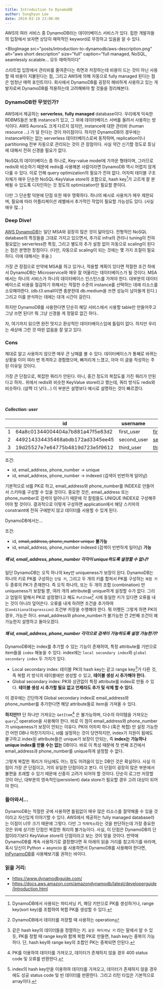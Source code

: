 ```yaml
---
title: Introduction to DynamoDB
author: Sunghyun Lee
date: 2019-03-18 23:00:00
---
```




AWS의 여러 서비스 중 DynamoDB라는 데이터베이스 서비스가 있다. 힙한 개발자들의 입장에서 보자면 상당히 매력적인 keyword로 무장하고 있음을 알 수 있다.

<BlogImage 
    src="posts/introduction-to-dynamodb/aws-description.png" 
    alt="aws short description" 
    size="full" 
    caption="full managed, NoSQL, seamlessly scalable... 모두 매력적이다"
></BlogImage>

스타트업 입장에서 관리비를 줄여준다는 측면과 저장하는데 비용이 드는 것이 아닌 사용할 때 비용이 지불된다는 점, 그리고 AWS에 의해 자동으로 fully managed 된다는 점은 엄청난 매력 포인트이다.
회사에서 DynamoDB를 굉장히 헤비하게 사용하고 있는 개발자로써 DynamoDB를 적용하는데 고려해봐야 할 것들을 정리해본다.

### DynamoDB란 무엇인가?

AWS에서 제공하는 **serverless**, **fully managed** database이다. 우리에게 익숙한 RDBMS들은 보통 instance가 있고, 그 위에 데이터베이스 서버를 올려서 사용하는 방식이다.
AWS Aurora도 크게 다르지 않지만, instance에 대한 관리비 (human resource ...) 가 덜 든다는 것이 차이점이다. 
하지만 DynamoDB의 경우에는 instance따위는 없는 serverless 데이터베이스로써 동작하며, replication이나 partitioning 전부 자동으로 관리되는 것이 큰 장점이다.
사실 약간 신기할 정도로 튜닝에 대해서 전혀 신경쓸 필요가 없다.

NoSQL의 데이터베이스 중 하나로, Key-value model에 가까운 형태이며, 그러므로 redis와 비슷하기 때문에 redis를 사용해본 사람이라면 DynamoDB 역시 어렵지 않게 다룰 수 있다.
이로 인해 query optimization의 필요가 전혀 없다. 어차피 테이블 구조 자체가 매우 단순한 NoSQL-KeyValue store의 조합으로, hash key[^1]가 고르게 잘 분배될 수 있도록 디자인하는 것 정도의 optimization만 필요할 뿐이다.

다만 그 단순함 덕분에 단점 또한 매우 명확하다. 하나의 예시로 사용처가 매우 제한되며, 필요에 따라 어플리케이션 레벨에서 추가적인 작업이 필요할 가능성도 있다. (사실 매우 많...)

### Deep Dive!

[AWS DynamoDB](https://aws.amazon.com/dynamodb/)는 일단 MSA와 굉장히 많은 것이 닮아있다.
전형적인 NoSQL database의 특징들을 그대로 가지고 있으면서, 추가로 infra의 관리나 tuning이 전혀 필요없는 serverless한 특징, 
그리고 별도의 추가 설정 없이 자동으로 scaling이 된다는 점은 분명한 장점이다. (다만, 자동으로 scaling이 되는 것에는 몇 가지 조절이 필요하다. 이에 대해서는 후술.)

가장 큰 장점으로 만약에 MSA를 하고 있거나, 적용할 계획이 있다면 적절한 조건 하에서 DynamoDB는 Microservice와 매우 잘 어울리는 데이터베이스가 될 것이다.
MSA에서는 하나의 서비스가 하나의 데이터베이스 인스턴스를 가져야 한다. 대부분의 데이터베이스로 비용을 절감하기 위해서는 적절한 수준의 instance를 선택하는 데에 리소스를 소모해야한다.
(db.t3.small이면 충분한데 db.medium을 쓰면 성능이 남아돌게 된다.) 그리고 이를 분석하는 데에는 대개 시간이 걸린다.

하지만 DynamoDB를 사용한다면 단순히 해당 서비스에서 사용할 table만 만들어주고 그냥 쓰면 된다!! 뭐 그냥 신경쓸 게 정말로 없긴 하다..

자, 여기까지 읽으면 완전 멋지고 환상적인 데이터베이스임에 틀림이 없다. 하지만 우리는 세상에 그런 것 따윈 없음을 잘 알고 있다.

<BlogImage src="posts/introduction-to-dynamodb/nothing.jpg" alt="그딴 거 없다" size="half" caption="잘 알고 있겠지..."></BlogImage>

### Cons

제대로 알고 사용하지 않으면 매우 큰 낭패를 볼 수 있다. 데이터베이스가 통째로 바뀌는 상황을 이미 여러 번 목격하고 경험했으며, 뼈저리게 느꼈고, 아마 이 글을 작성하는 주된 이유일 것이다.

가장 큰 단점으로, 복잡한 쿼리가 안된다. 아니, 중간 정도의 복잡도를 가진 쿼리가 안된다고 하자.. 위에서 redis와 비슷한 KeyValue store라고 했는데, 쿼리 방식도 redis와 비슷하다. (살짝 더 낫다...)
이 부분은 설명보다 예시로 설명하는 것이 빠르겠다. 

<br />

##### Collection: user

|   | id                               | username    | email_address         | phone_number  |
|---|----------------------------------|-------------|-----------------------|---------------|
| 1 | 64a8c01344004404a7b881a47f5e83d2 | first_user  | first_user@gmail.com  | +821011111111 |
| 2 | 449214334435468abdb172ad3345ee45 | second_user | second_user@gmail.com | +821011111112 |
| 3 | 19d25527e7e64775b4819d723e5f9612 | third_user  | third_user@gmail.com  | +821011111113 |

조건:
- id, email_address, phone_number -> unique
- id, email_address, phone_number -> indexed (검색이 빈번하게 일어남)

기본적으로 id를 PK로 하고, email_address와 phone_number를 INDEX로 만들어서 스키마를 구성할 수 있을 것이다.
중요한 것은, email_address 또는 phone_number로 검색이 일어나기 때문에 각 칼럼들도 UNIQUE INDEX로 구성해주어야 할 것이다.
결과적으로 이렇게 구성하면 application에서 해당 스키마의 constraint에 전혀 구애받지 않고 데이터를 사용할 수 있게 된다.

DynamoDB에서는...

조건:
<ul>
    <li style={{"color": "red"}}>id, <strike>email_address, phone_number unique</strike> <b>불가능</b></li>
    <li style={{"color": "#00ff72a6"}}>id, email_address, phone_number indexed (검색이 빈번하게 일어남) <b>가능</b></li>
</ul>

##### 왜 id, email_address, phone_number 각각이 unique하도록 설정할 수 없나?

일단 DynamoDB는 오직 하나의 key만 uniqueness가 보장이 된다. DynamoDB는 하나의 키로 PK를 구성하는 `단일 키`, 그리고 두 개의 키를 합쳐서 PK를 구성하는 `복합 키` 두 종류의 PK가 존재한다.
즉 오직 하나의, 또는 두 개의 조합 (combination) 만 uniqueness가 보장될 뿐, 여러 개의 attribute를 unique하게 설정할 수가 없다.
그리고 엄밀히 말해서 PK로 설정했다고 해도 `PutItem`[^2] 시에 동일한 키가 있다면 오류를 내는 것이 아니라 덮어쓴다. 오류를 내게 하려면 조건을 추가하여 (`ConditionalExpression`) 조건부 저장을 수행해야 한다.
뭐 어쨌든 그렇게 하면 PK의 경우, 가능은 하다. email_address와 phone_number가 불가능한 건 2번째 조건이 왜 가능한지 설명하고 돌아오겠다.

##### 왜 id, email_address, phone_number 각각으로 검색이 가능하도록 설정 가능한가?

DynamoDB에는 index를 추가할 수 있는 기능이 존재하여, 특정 attribute를 기반으로 item들을 `index` 해놓을 수 있다. index에는 `local secondary index`와 `global secondary index` 두 가지가 있다.

- Local secondary index: 테이블 PK의 hash key는 같고 range key[^3]가 다른 것, 즉 복합 키 방식의 테이블에만 생성할 수 있고, **테이블 생성 시 추가해야 한다.**
- Global secondary index: PK와 상관없이 특정 attribute를 index로 만들 수 있다. **테이블 생성 시 추가할 필요 없고 언제라도 추가 및 삭제 할 수 있다.**

이 경우에는 간단하게 Global secondary index로 email_address와 phone_number를 추가한다면 해당 attribute들로 item을 가져올 수 있다.

**하지만!!!** 단 하나만 가져오는 `GetItem`[^4] 은 불가능하며, 다수의 아이템을 가져오는 `query`[^5] operation을 사용해야 한다.
바로 이 점이 email_address와 phone_number가 uniqueness가 보장이 안되는 이유다. PK야 어차피 하나 (혹은 복합) 만 설정 가능한 건 어떤 DB나 마찬가지이니, 
id를 설정하는 것이 당연하지만, index가 지원이 됨에도 불구하고 index된 attribute들은 unique가 보장이 안되는, 즉 **index는 가능하나 unique index를 만들 수는 없는** DB이다.
바로 이 특성 때문에 첫 번째 조건에서 email_address과 phone_number를 unique하게 설정할 수 없다.

그렇게 복잡한 쿼리가 아님에도 어느 정도 어려움이 있는 DB인 것은 확실하다. 
사실 이 점이 가장 큰 단점이고, 거의 유일한 단점이라고 본다. 이 단점이 굉장히 많은 부분에서 불편을 초래할 수 있기 때문에 신중히 고려가 되어야 할 것이다.
단순히 로그만 저장할 것이 아닌, 대부분의 영속적인(persistent) data store가 필요할 경우 고려 대상이 되어야 한다.

### 돌아와서...

DynamoDB는 적절한 곳에 사용하면 틀림없이 매우 많은 리소스를 절약해줄 수 있을 것이라고 자신있게 이야기할 수 있다. AWS에서 제공하는 fully managed database라는 이점이 너무 크기 때문에 그렇다.
다만 그 `적재적소`라는 것을 판단하는데 가장 중요한 것은 위에 상기한 단점인 복잡한 쿼리의 불가능이다.
사실, 이 단점은 DynamoDB의 단점이라기보다 KeyValue store의 단점이라고 보는 것이 맞을 것이다. 만약에 DynamoDB를 계속 사용하기로 결정했다면 꼭 아래의 읽을 거리를 참고하기를 바라며,
혹시 당신이 Python + asyncio 를 사용하면서 DynamoDB를 사용해야 한다면, [InPynamoDB](https://github.com/sunghyun-lee/inpynamodb)를 사용해보기를 권하는 바이다.

### 읽을 거리:
- https://www.dynamodbguide.com/
- https://docs.aws.amazon.com/amazondynamodb/latest/developerguide/Introduction.html

    
[^1]: DynamoDB에서 사용되는 파티셔닝 키, 해당 키만으로 PK를 생성하거나, range key(sort key)를 조합하여 복합 PK를 생성할 수 있다.
[^2]: DynamoDB에서 데이터를 저장할 때 사용하는 operation
[^3]: 같은 hash key의 데이터들을 정렬하는 키. `같은 파티셔닝 키` 라는 말에서 알 수 있듯, PK를 정할 때 range key와 함께 복합 PK로 만들면, hash key는 중복이 가능하다. 단, hash key와 range key의 조합인 PK는 중복되면 안된다.
[^4]: PK를 이용하여 데이터를 가져오고, 데이터가 존재하지 않을 경우 400 status code 및 오류를 반환한다.
[^5]: index의 hash key만을 이용하여 데이터를 가져오고, 데이터가 존재하지 않을 경우에도 성공 status code 및 빈 데이터를 반환한다. 그리고 리턴 타입은 기본적으로 array이다.
